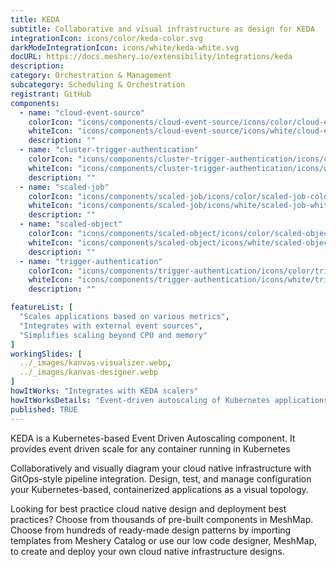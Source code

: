 ```yaml
---
title: KEDA
subtitle: Collaborative and visual infrastructure as design for KEDA
integrationIcon: icons/color/keda-color.svg
darkModeIntegrationIcon: icons/white/keda-white.svg
docURL: https://docs.meshery.io/extensibility/integrations/keda
description: 
category: Orchestration & Management
subcategory: Scheduling & Orchestration
registrant: GitHub
components:
  - name: "cloud-event-source"
    colorIcon: "icons/components/cloud-event-source/icons/color/cloud-event-source-color.svg"
    whiteIcon: "icons/components/cloud-event-source/icons/white/cloud-event-source-white.svg"
    description: ""
  - name: "cluster-trigger-authentication"
    colorIcon: "icons/components/cluster-trigger-authentication/icons/color/cluster-trigger-authentication-color.svg"
    whiteIcon: "icons/components/cluster-trigger-authentication/icons/white/cluster-trigger-authentication-white.svg"
    description: ""
  - name: "scaled-job"
    colorIcon: "icons/components/scaled-job/icons/color/scaled-job-color.svg"
    whiteIcon: "icons/components/scaled-job/icons/white/scaled-job-white.svg"
    description: ""
  - name: "scaled-object"
    colorIcon: "icons/components/scaled-object/icons/color/scaled-object-color.svg"
    whiteIcon: "icons/components/scaled-object/icons/white/scaled-object-white.svg"
    description: ""
  - name: "trigger-authentication"
    colorIcon: "icons/components/trigger-authentication/icons/color/trigger-authentication-color.svg"
    whiteIcon: "icons/components/trigger-authentication/icons/white/trigger-authentication-white.svg"
    description: ""

featureList: [
  "Scales applications based on various metrics",
  "Integrates with external event sources",
  "Simplifies scaling beyond CPU and memory"
]
workingSlides: [
  ../_images/kanvas-visualizer.webp,
  ../_images/kanvas-designer.webp
]
howItWorks: "Integrates with KEDA scalers"
howItWorksDetails: "Event-driven autoscaling of Kubernetes applications"
published: TRUE
---
```

<p>
 KEDA is a Kubernetes-based Event Driven Autoscaling component. It provides event driven scale for any container running in Kubernetes 
</p>
<p>
    Collaboratively and visually diagram your cloud native infrastructure with GitOps-style pipeline integration. Design, test, and manage configuration your Kubernetes-based, containerized applications as a visual topology.
</p>
<p>
    Looking for best practice cloud native design and deployment best practices? Choose from thousands of pre-built components in MeshMap. Choose from hundreds of ready-made design patterns by importing templates from Meshery Catalog or use our low code designer, MeshMap, to create and deploy your own cloud native infrastructure designs.
</p>
